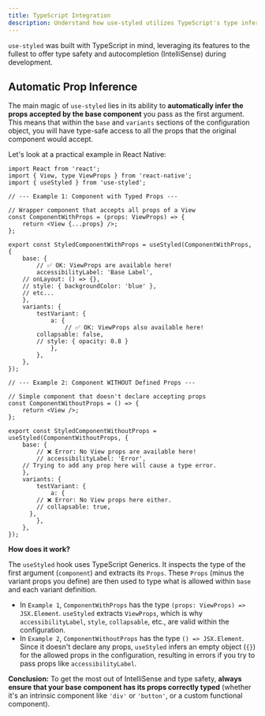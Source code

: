 ```yaml
---
title: TypeScript Integration
description: Understand how use-styled utilizes TypeScript's type inference for a safe and productive development experience.
---
```


`use-styled` was built with TypeScript in mind, leveraging its features to the fullest to offer type safety and autocompletion (IntelliSense) during development.

## Automatic Prop Inference

The main magic of `use-styled` lies in its ability to **automatically infer the props accepted by the base component** you pass as the first argument. This means that within the `base` and `variants` sections of the configuration object, you will have type-safe access to all the props that the original component would accept.

Let's look at a practical example in React Native:

```tsx
import React from 'react';
import { View, type ViewProps } from 'react-native';
import { useStyled } from 'use-styled';

// --- Example 1: Component with Typed Props ---

// Wrapper component that accepts all props of a View
const ComponentWithProps = (props: ViewProps) => {
	return <View {...props} />;
};

export const StyledComponentWithProps = useStyled(ComponentWithProps, {
	base: {
		// ✅ OK: ViewProps are available here!
		accessibilityLabel: 'Base Label',
    // onLayout: () => {},
    // style: { backgroundColor: 'blue' },
    // etc...
	},
	variants: {
		testVariant: {
			a: {
				// ✅ OK: ViewProps also available here!
        collapsable: false,
        // style: { opacity: 0.8 }
			},
		},
	},
});

// --- Example 2: Component WITHOUT Defined Props ---

// Simple component that doesn't declare accepting props
const ComponentWithoutProps = () => {
	return <View />;
};

export const StyledComponentWithoutProps = useStyled(ComponentWithoutProps, {
	base: {
		// ❌ Error: No View props are available here!
		// accessibilityLabel: 'Error',
    // Trying to add any prop here will cause a type error.
	},
	variants: {
		testVariant: {
			a: {
        // ❌ Error: No View props here either.
        // collapsable: true,
      },
		},
	},
});
```

**How does it work?**

The `useStyled` hook uses TypeScript Generics. It inspects the type of the first argument (`component`) and extracts its `Props`. These `Props` (minus the variant props you define) are then used to type what is allowed within `base` and each variant definition.

*   In `Example 1`, `ComponentWithProps` has the type `(props: ViewProps) => JSX.Element`. `useStyled` extracts `ViewProps`, which is why `accessibilityLabel`, `style`, `collapsable`, etc., are valid within the configuration.
*   In `Example 2`, `ComponentWithoutProps` has the type `() => JSX.Element`. Since it doesn't declare any props, `useStyled` infers an empty object (`{}`) for the allowed props in the configuration, resulting in errors if you try to pass props like `accessibilityLabel`.

**Conclusion:** To get the most out of IntelliSense and type safety, **always ensure that your base component has its props correctly typed** (whether it's an intrinsic component like `'div'` or `'button'`, or a custom functional component).
